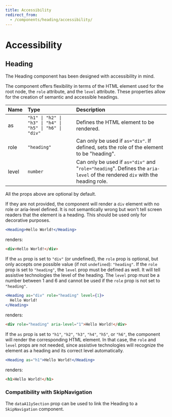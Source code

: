 ```yaml
---
title: Accessibility
redirect_from:
  - /components/heading/accessibility/
---
```


# Accessibility

## Heading

The Heading component has been designed with accessibility in mind.

The component offers flexibility in terms of the HTML element used for the root node, the `role` attribute, and the `level` attribute.
These properties allow for the creation of semantic and accessible headings.

| Name  | Type                                                    | Description                                                                                                                 |
| :---- | :------------------------------------------------------ | :-------------------------------------------------------------------------------------------------------------------------- |
| as    | `"h1" \| "h2" \| "h3" \| "h4" \| "h5" \| "h6" \| "div"` | Defines the HTML element to be rendered.                                                                                    |
| role  | `"heading"`                                             | Can only be used if `as="div"`. If defined, sets the role of the element to be "heading".                                   |
| level | `number`                                                | Can only be used if `as="div"` and "`role="heading`". Defines the `aria-level` of the rendered `div` with the heading role. |

All the props above are optional by default.

If they are not provided, the component will render a `div` element with no role or aria-level defined.
It is not semantically wrong but won't tell screen readers that the element is a heading. This should be used only for decorative purposes.

```jsx
<Heading>Hello World!</Heading>
```

renders:

```html
<div>Hello World!</div>
```

If the `as` prop is set to `"div"` (or undefined), the `role` prop is optional, but only accepts one possible value (if not `undefined`): `"heading"`.
If the `role` prop is set to `"heading"`, the `level` prop must be defined as well. It will tell assistive technologies the level of the heading.
The `level` prop must be a number between 1 and 6 and cannot be used if the `role` prop is not set to `"heading"`.

```jsx
<Heading as="div" role="heading" level={1}>
  Hello World!
</Heading>
```

renders:

```html
<div role="heading" aria-level="1">Hello World!</div>
```

If the `as` prop is set to `"h1"`, `"h2"`, `"h3"`, `"h4"`, `"h5"`, or `"h6"`, the component will render the corresponding HTML element.
In that case, the `role` and `level` props are not needed, since assistive technologies will recognize the element as a heading and its correct level automatically.

```jsx
<Heading as="h1">Hello World!</Heading>
```

renders:

```html
<h1>Hello World!</h1>
```

### Compatibility with SkipNavigation

The `dataA11ySection` prop can be used to link the Heading to a `SkipNavigation` component.
